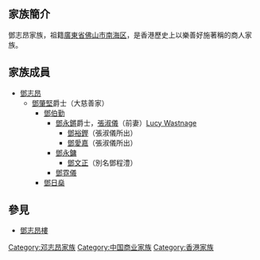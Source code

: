 {{unreferenced|time=2017-02-27T04:48:22+00:00}}
{{香港望族
| 中文名=鄧志昂家族
| 英文名=Tang Family
| 太平紳士=鄧肇堅、鄧日燊
| 獲頒BBS=鄧日燊
| 冊封爵士=鄧肇堅、鄧永鏘
| 獲頒CBE=鄧肇堅
| 獲頒KBE=鄧永鏘
}}

==家族簡介==
鄧志昂家族，祖籍[[廣東省|廣東省]][[佛山市|佛山市]][[南海区|南海区]]，是香港歷史上以樂善好施著稱的商人家族。

==家族成員==
* [[鄧志昂|鄧志昂]]
** [[鄧肇堅|鄧肇堅]]爵士（大慈善家）
*** [[鄧伯勤|鄧伯勤]]
**** [[鄧永鏘|鄧永鏘]]爵士，[[張淑儀|張淑儀]]（前妻）[[Lucy_Wastnage|Lucy Wastnage]]
***** [[鄧裕鏗|鄧裕鏗]]（張淑儀所出）
***** [[鄧愛嘉|鄧愛嘉]]（張淑儀所出）
**** [[鄧永鏞|鄧永鏞]]
***** [[鄧文正|鄧文正]]（別名鄧程澧）
**** [[鄧霓儀|鄧霓儀]]
*** [[鄧日燊|鄧日燊]]

==參見==
* [[鄧志昂樓|鄧志昂樓]]

[[Category:邓志昂家族|Category:邓志昂家族]]
[[Category:中国商业家族|Category:中国商业家族]]
[[Category:香港家族|Category:香港家族]]